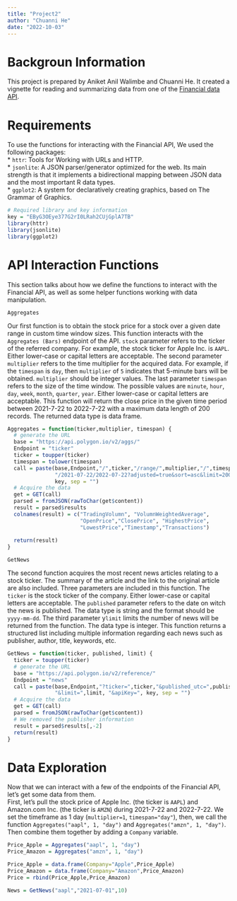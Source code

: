 ```yaml
---
title: "Project2"
author: "Chuanni He"
date: "2022-10-03"
---
```


# Backgroun Information
This project is prepared by Aniket Anil Walimbe and Chuanni He. It created a vignette  for reading and summarizing data from one of the [Financial data API](https://polygon.io/docs/getting-started). 

# Requirements
To use the functions for interacting with the Financial API, We used the following packages:  
* `httr`: Tools for Working with URLs and HTTP.  
* `jsonlite`: A JSON parser/generator optimized for the web. Its main strength is that it implements a bidirectional mapping between JSON data and the most important R data types.  
* `ggplot2`: A system for declaratively creating graphics, based on The Grammar of Graphics.  

```r
# Required library and key information
key = "EByG3OEye377G2rI0LRah2CUjGplA7TB"
library(httr)
library(jsonlite)
library(ggplot2)
```

# API Interaction Functions
This section talks about how we define the functions to interact with the Financial API, as well as some helper functions working with data manipulation.  
  
`Aggregates`  

Our first function is to obtain the stock price for a stock over a given date range in custom time window sizes. This function interacts with the `Aggregates (Bars)` endpoint of the API. `stock` parameter refers to the ticker of the referred company. For example, the stock ticker for Apple Inc. is `AAPL`. Either lower-case or capital letters are acceptable. The second parameter `multiplier` refers to the time multiplier for the acquired data. For example, if the `timespan` is `day`, then `multiplier` of `5` indicates that 5-minute bars will be obtained. `multiplier` should be integer values. The last parameter `timespan` refers to the size of the time window. The possible values are `minute`, `hour`, `day`, `week`, `month`, `quarter`, `year`. Either lower-case or capital letters are acceptable. This function will return the close price in the given time period between 2021-7-22 to 2022-7-22 with a maximum data length of 200 records. The returned data type is data frame.
```r
Aggregates = function(ticker,multiplier, timespan) {
  # generate the URL
  base = "https://api.polygon.io/v2/aggs/"
  Endpoint = "ticker"
  ticker = toupper(ticker)
  timespan = tolower(timespan)
  call = paste(base,Endpoint,"/",ticker,"/range/",multiplier,"/",timespan,
               "/2021-07-22/2022-07-22?adjusted=true&sort=asc&limit=200&apiKey=",
               key, sep = "")
  # Acquire the data
  get = GET(call)
  parsed = fromJSON(rawToChar(get$content))
  result = parsed$results
  colnames(result) = c("TradingVolumn", "VolumnWeightedAverage", 
                       "OpenPrice","ClosePrice", "HighestPrice",
                       "LowestPrice","Timestamp","Transactions")
  
  return(result)
}
```

`GetNews`  

The second function acquires the most recent news articles relating to a stock ticker. The summary of the article and the link to the original article are also included. Three parameters are included in this function. The `ticker` is the stock ticker of the company. Either lower-case or capital letters are acceptable. The `published` parameter refers to the date on witch the news is published. The data type is string and the format should be `yyyy-mm-dd`. The third parameter y`limit` limits the number of news will be returned from the function. The data type is integer. This function returns a structured list including multiple information regarding each news such as publisher, author, title, keywords, etc.
```r
GetNews = function(ticker, published, limit) {
  ticker = toupper(ticker)
  # generate the URL
  base = "https://api.polygon.io/v2/reference/"
  Endpoint = "news"
  call = paste(base,Endpoint,"?ticker=",ticker,"&published_utc=",published,
               "&limit=",limit, "&apiKey=", key, sep = "")
  # Acquire the data
  get = GET(call)
  parsed = fromJSON(rawToChar(get$content))
  # We removed the publisher information
  result = parsed$results[,-2]
  return(result)
}
```


# Data Exploration
Now that we can interact with a few of the endpoints of the Financial API, let’s get some data from them.  
First, let’s pull the stock price of Apple Inc. (the ticker is `AAPL`) and Amazon.com Inc. (the ticker is `AMZN`) during 2021-7-22 and 2022-7-22. We set the timeframe as 1 day (`multiplier=1`, `timespan="day"`), then, we call the function `Aggregates("aapl", 1, "day")` and `Aggregates("amzn", 1, "day")`. Then combine them together by adding a `Company` variable.
```r
Price_Apple = Aggregates("aapl", 1, "day")
Price_Amazon = Aggregates("amzn", 1, "day")

Price_Apple = data.frame(Company="Apple",Price_Apple)
Price_Amazon = data.frame(Company="Amazon",Price_Amazon)
Price = rbind(Price_Apple,Price_Amazon)
```




```r
News = GetNews("aapl","2021-07-01",10)
```

